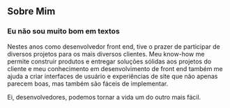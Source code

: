 ## Sobre Mim

### Eu não sou muito bom em textos

<article className="teste">
  Nestes anos como desenvolvedor front end, tive o prazer de participar de
  diversos projetos para os mais diversos clientes. Meu know-how me permite
  construir produtos e entregar soluções sólidas aos projetos do cliente e meu
  conhecimento em desenvolvimento de front end também me ajuda a criar
  interfaces de usuário e experiências de site que não apenas parecem boas, mas
  também são fáceis de implementar.
</article>

Ei, desenvolvedores, podemos tornar a vida um do outro mais fácil.
